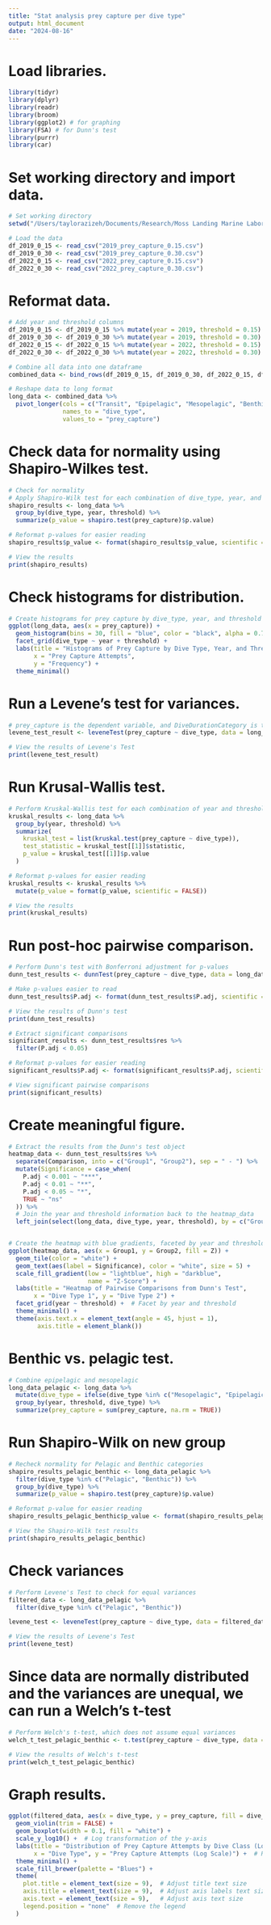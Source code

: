 ```yaml
---
title: "Stat analysis prey capture per dive type"
output: html_document
date: "2024-08-16"
---
```





# Load libraries.
``` r
library(tidyr)
library(dplyr)
library(readr)
library(broom)
library(ggplot2) # for graphing
library(FSA) # for Dunn's test
library(purrr)
library(car)
```

# Set working directory and import data.
```r
# Set working directory
setwd("/Users/taylorazizeh/Documents/Research/Moss Landing Marine Laboratories/Emperor penguins/Statistics/Prey capture per dive type")

# Load the data
df_2019_0_15 <- read_csv("2019_prey_capture_0.15.csv")
df_2019_0_30 <- read_csv("2019_prey_capture_0.30.csv")
df_2022_0_15 <- read_csv("2022_prey_capture_0.15.csv")
df_2022_0_30 <- read_csv("2022_prey_capture_0.30.csv")
```

# Reformat data.
``` r
# Add year and threshold columns
df_2019_0_15 <- df_2019_0_15 %>% mutate(year = 2019, threshold = 0.15)
df_2019_0_30 <- df_2019_0_30 %>% mutate(year = 2019, threshold = 0.30)
df_2022_0_15 <- df_2022_0_15 %>% mutate(year = 2022, threshold = 0.15)
df_2022_0_30 <- df_2022_0_30 %>% mutate(year = 2022, threshold = 0.30)

# Combine all data into one dataframe
combined_data <- bind_rows(df_2019_0_15, df_2019_0_30, df_2022_0_15, df_2022_0_30)

# Reshape data to long format
long_data <- combined_data %>%
  pivot_longer(cols = c("Transit", "Epipelagic", "Mesopelagic", "Benthic"),
               names_to = "dive_type",
               values_to = "prey_capture")
```

# Check data for normality using Shapiro-Wilkes test.
``` r
# Check for normality
# Apply Shapiro-Wilk test for each combination of dive_type, year, and threshold
shapiro_results <- long_data %>%
  group_by(dive_type, year, threshold) %>%
  summarize(p_value = shapiro.test(prey_capture)$p.value)

# Reformat p-values for easier reading
shapiro_results$p_value <- format(shapiro_results$p_value, scientific = FALSE)

# View the results
print(shapiro_results)
```

# Check histograms for distribution.
``` r
# Create histograms for prey capture by dive_type, year, and threshold
ggplot(long_data, aes(x = prey_capture)) +
  geom_histogram(bins = 30, fill = "blue", color = "black", alpha = 0.7) +
  facet_grid(dive_type ~ year + threshold) +
  labs(title = "Histograms of Prey Capture by Dive Type, Year, and Threshold",
       x = "Prey Capture Attempts",
       y = "Frequency") +
  theme_minimal()
```

# Run a Levene's test for variances.
``` r
# prey_capture is the dependent variable, and DiveDurationCategory is the grouping variable
levene_test_result <- leveneTest(prey_capture ~ dive_type, data = long_data)

# View the results of Levene's Test
print(levene_test_result)
```

# Run Krusal-Wallis test.
``` r
# Perform Kruskal-Wallis test for each combination of year and threshold
kruskal_results <- long_data %>%
  group_by(year, threshold) %>%
  summarize(
    kruskal_test = list(kruskal.test(prey_capture ~ dive_type)),
    test_statistic = kruskal_test[[1]]$statistic,
    p_value = kruskal_test[[1]]$p.value
  )

# Reformat p-values for easier reading
kruskal_results <- kruskal_results %>%
  mutate(p_value = format(p_value, scientific = FALSE))

# View the results
print(kruskal_results)
```

# Run post-hoc pairwise comparison.
``` r
# Perform Dunn's test with Bonferroni adjustment for p-values
dunn_test_results <- dunnTest(prey_capture ~ dive_type, data = long_data, method = "bonferroni")

# Make p-values easier to read
dunn_test_results$P.adj <- format(dunn_test_results$P.adj, scientific = FALSE)

# View the results of Dunn's test
print(dunn_test_results)

# Extract significant comparisons
significant_results <- dunn_test_results$res %>%
  filter(P.adj < 0.05)

# Reformat p-values for easier reading
significant_results$P.adj <- format(significant_results$P.adj, scientific = FALSE)

# View significant pairwise comparisons
print(significant_results)
```


# Create meaningful figure.
``` r
# Extract the results from the Dunn's test object
heatmap_data <- dunn_test_results$res %>%
  separate(Comparison, into = c("Group1", "Group2"), sep = " - ") %>%
  mutate(Significance = case_when(
    P.adj < 0.001 ~ "***",
    P.adj < 0.01 ~ "**",
    P.adj < 0.05 ~ "*",
    TRUE ~ "ns"
  )) %>%
  # Join the year and threshold information back to the heatmap_data
  left_join(select(long_data, dive_type, year, threshold), by = c("Group1" = "dive_type"))


# Create the heatmap with blue gradients, faceted by year and threshold
ggplot(heatmap_data, aes(x = Group1, y = Group2, fill = Z)) +
  geom_tile(color = "white") +
  geom_text(aes(label = Significance), color = "white", size = 5) +
  scale_fill_gradient(low = "lightblue", high = "darkblue", 
                      name = "Z-Score") +
  labs(title = "Heatmap of Pairwise Comparisons from Dunn's Test",
       x = "Dive Type 1", y = "Dive Type 2") +
  facet_grid(year ~ threshold) +  # Facet by year and threshold
  theme_minimal() +
  theme(axis.text.x = element_text(angle = 45, hjust = 1),
        axis.title = element_blank())
```

# Benthic vs. pelagic test.
``` r
# Combine epipelagic and mesopelagic
long_data_pelagic <- long_data %>%
  mutate(dive_type = ifelse(dive_type %in% c("Mesopelagic", "Epipelagic"), "Pelagic", dive_type)) %>%
  group_by(year, threshold, dive_type) %>%
  summarize(prey_capture = sum(prey_capture, na.rm = TRUE))
```

# Run Shapiro-Wilk on new group
``` r
# Recheck normality for Pelagic and Benthic categories
shapiro_results_pelagic_benthic <- long_data_pelagic %>%
  filter(dive_type %in% c("Pelagic", "Benthic")) %>%
  group_by(dive_type) %>%
  summarize(p_value = shapiro.test(prey_capture)$p.value)

# Reformat p-value for easier reading
shapiro_results_pelagic_benthic$p_value <- format(shapiro_results_pelagic_benthic$p_value, scientific = FALSE)

# View the Shapiro-Wilk test results
print(shapiro_results_pelagic_benthic)
```

# Check variances
``` r
# Perform Levene's Test to check for equal variances
filtered_data <- long_data_pelagic %>%
  filter(dive_type %in% c("Pelagic", "Benthic"))

levene_test <- leveneTest(prey_capture ~ dive_type, data = filtered_data)

# View the results of Levene's Test
print(levene_test)
```

# Since data are normally distributed and the variances are unequal, we can run a Welch's t-test
``` r
# Perform Welch's t-test, which does not assume equal variances
welch_t_test_pelagic_benthic <- t.test(prey_capture ~ dive_type, data = filtered_data, var.equal = FALSE)

# View the results of Welch's t-test
print(welch_t_test_pelagic_benthic)
```

# Graph results.
``` r
ggplot(filtered_data, aes(x = dive_type, y = prey_capture, fill = dive_type)) +
  geom_violin(trim = FALSE) +
  geom_boxplot(width = 0.1, fill = "white") +
  scale_y_log10() +  # Log transformation of the y-axis
  labs(title = "Distribution of Prey Capture Attempts by Dive Class (Log Scale)",
       x = "Dive Type", y = "Prey Capture Attempts (Log Scale)") +  # Remove legend title
  theme_minimal() +
  scale_fill_brewer(palette = "Blues") +
  theme(
    plot.title = element_text(size = 9),  # Adjust title text size
    axis.title = element_text(size = 9),  # Adjust axis labels text size
    axis.text = element_text(size = 9),   # Adjust axis text size
    legend.position = "none"  # Remove the legend
  )
```



